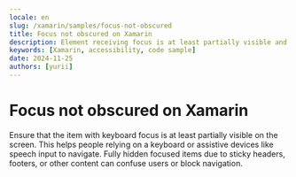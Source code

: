 ```yaml
---
locale: en
slug: /xamarin/samples/focus-not-obscured
title: Focus not obscured on Xamarin
description: Element receiving focus is at least partially visible and not obscured by other content.
keywords: [Xamarin, accessibility, code sample]
date: 2024-11-25
authors: [yurii]
---
```


# Focus not obscured on Xamarin

Ensure that the item with keyboard focus is at least partially visible on the screen. This helps people relying on a keyboard or assistive devices like speech input to navigate. Fully hidden focused items due to sticky headers, footers, or other content can confuse users or block navigation.

<CodeSample id="focus-not-obscured" platform="xamarin" locale="en"/>

